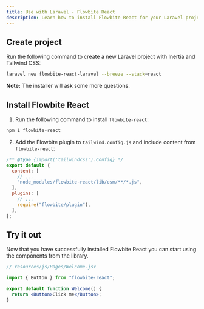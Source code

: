 ```yaml
---
title: Use with Laravel - Flowbite React
description: Learn how to install Flowbite React for your Laravel project using Inertia and start building modern websites with the most popular PHP framework in the world
---
```


## Create project

Run the following command to create a new Laravel project with Inertia and Tailwind CSS:

```bash
laravel new flowbite-react-laravel --breeze --stack=react
```

**Note:** The installer will ask some more questions.

## Install Flowbite React

1. Run the following command to install `flowbite-react`:

```bash
npm i flowbite-react
```

2. Add the Flowbite plugin to `tailwind.config.js` and include content from `flowbite-react`:

```js {5,9}
/** @type {import('tailwindcss').Config} */
export default {
  content: [
    // ...
    "node_modules/flowbite-react/lib/esm/**/*.js",
  ],
  plugins: [
    // ...
    require("flowbite/plugin"),
  ],
};
```

## Try it out

Now that you have successfully installed Flowbite React you can start using the components from the library.

```jsx
// resources/js/Pages/Welcome.jsx

import { Button } from "flowbite-react";

export default function Welcome() {
  return <Button>Click me</Button>;
}
```
